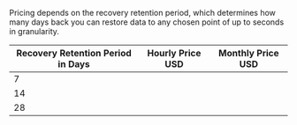 Pricing depends on the recovery retention period, which determines how many days back you can restore data to any chosen point of up to seconds in granularity.

| Recovery Retention Period in Days | Hourly Price USD        | Monthly Price USD     |
| --------------------------------- | ----------------------- | --------------------- |
| 7                                 | <Price price="0.137" /> | <Price price="100" /> |
| 14                                | <Price price="0.274" /> | <Price price="200" /> |
| 28                                | <Price price="0.55" />  | <Price price="400" /> |
